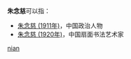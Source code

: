 '''朱念慈'''可以指：
* [[朱念慈_(1911年)|朱念慈 (1911年)]]，中国政治人物
* [[朱念慈_(1920年)|朱念慈 (1920年)]]，中国扇面书法艺术家

{{disambig}}

[[Category:三字朱姓人名消歧义|nian]]